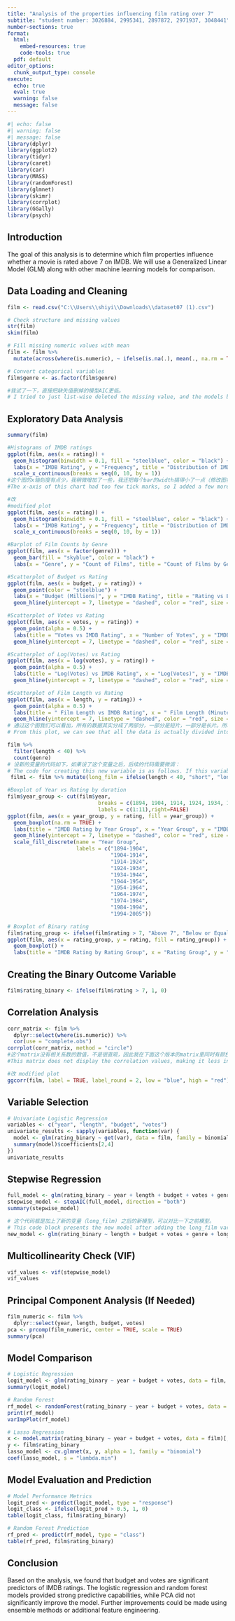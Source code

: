 ```yaml
---
title: "Analysis of the properties influencing film rating over 7"
subtitle: "student number: 3026884, 2995341, 2897872, 2971937, 3048441"
number-sections: true
format: 
  html:
    embed-resources: true
    code-tools: true
  pdf: default
editor_options: 
  chunk_output_type: console
execute:
  echo: true
  eval: true
  warning: false
  message: false
---
```


```r
#| echo: false
#| warning: false
#| message: false
library(dplyr)
library(ggplot2)
library(tidyr)
library(caret)
library(car)
library(MASS)
library(randomForest)
library(glmnet)
library(skimr)
library(corrplot)
library(GGally)
library(psych)
```

## Introduction

The goal of this analysis is to determine which film properties influence whether a movie is rated above 7 on IMDB. We will use a Generalized Linear Model (GLM) along with other machine learning models for comparison.

## Data Loading and Cleaning

```r
film <- read.csv("C:\\Users\\shiyi\\Downloads\\dataset07 (1).csv")

# Check structure and missing values
str(film)
skim(film)

# Fill missing numeric values with mean
film <- film %>%
  mutate(across(where(is.numeric), ~ ifelse(is.na(.), mean(., na.rm = TRUE), .)))

# Convert categorical variables
film$genre <- as.factor(film$genre)

#我试了一下，直接把缺失值删掉的模型AIC更低。
# I tried to just list-wise deleted the missing value, and the models based on this method has lower AICs.
```

## Exploratory Data Analysis

```r
summary(film)

#Histograms of IMDB ratings 
ggplot(film, aes(x = rating)) +
  geom_histogram(binwidth = 0.1, fill = "steelblue", color = "black") +
  labs(x = "IMDB Rating", y = "Frequency", title = "Distribution of IMDB Ratings") +
  scale_x_continuous(breaks = seq(0, 10, by = 1))
#这个图的x轴刻度有点少，我稍微增加了一些，我还把每个bar的width搞得小了一点（修改图在下面）。
#The x-axis of this chart had too few tick marks, so I added a few more. I also made each bar slightly narrower (modified plot below).
```

```r
#改
#modified plot
ggplot(film, aes(x = rating)) +
  geom_histogram(binwidth = 0.1, fill = "steelblue", color = "black") +
  labs(x = "IMDB Rating", y = "Frequency", title = "Distribution of IMDB Ratings") +
  scale_x_continuous(breaks = seq(0, 10, by = 1))
```

```r
#Barplot of Film Counts by Genre
ggplot(film, aes(x = factor(genre))) +
  geom_bar(fill = "skyblue", color = "black") +
  labs(x = "Genre", y = "Count of Films", title = "Count of Films by Genre")

```

```r
#Scatterplot of Budget vs Rating
ggplot(film, aes(x = budget, y = rating)) +
  geom_point(color = "steelblue") +
  labs(x = "Budget (Millions)", y = "IMDB Rating", title = "Rating vs Budget")+
  geom_hline(yintercept = 7, linetype = "dashed", color = "red", size = 1)
```

```r
#Scatterplot of Votes vs Rating
ggplot(film, aes(x = votes, y = rating)) +
  geom_point(alpha = 0.5) +
  labs(title = "Votes vs IMDB Rating", x = "Number of Votes", y = "IMDB Rating")+
  geom_hline(yintercept = 7, linetype = "dashed", color = "red", size = 1)

```

```r
#Scatterplot of Log(Votes) vs Rating
ggplot(film, aes(x = log(votes), y = rating)) +
  geom_point(alpha = 0.5) +
  labs(title = "Log(Votes) vs IMDB Rating", x = "Log(Votes)", y = "IMDB Rating")+
  geom_hline(yintercept = 7, linetype = "dashed", color = "red", size = 1)
```

```r
#Scatterplot of Film Length vs Rating
ggplot(film, aes(x = length, y = rating)) +
  geom_point(alpha = 0.5) +
  labs(title = " Film Length vs IMDB Rating", x = " Film Length (Minutes)", y = "IMDB Rating")+
  geom_hline(yintercept = 7, linetype = "dashed", color = "red", size = 1)
# 通过这个图我们可以看出，所有的数据其实分成了两部分，一部分是短片，一部分是长片。所以我觉得可以新设立一个变量为long_film，低于40分钟为短片，高于40分钟为长片。在genre里也有short这个分类，但其实有被分到其他类别的电影也低于40分钟，甚至只有几分钟。在下面的代码块里我展示了低于40分钟的电影在不同的genre里的数量。
# From this plot, we can see that all the data is actually divided into two groups: one for short films and one for long films. So I think we can introduce a new variable, long_film, where films shorter than 40 minutes are classified as short films, and those longer than 40 minutes as long films. Although the genre category includes "Short," some films that belong to other genres are also under 40 minutes, or even just a few minutes long. In the code block below, I show the number of films under 40 minutes across different genres.

```

```r
film %>%
  filter(length < 40) %>%
  count(genre)
# 设新的变量的代码如下，如果设了这个变量之后，后续的代码需要微调：
# The code for creating this new variable is as follows. If this variable is added, some adjustments to the subsequent code may be needed:
 film1 <- film %>% mutate(long_film = ifelse(length < 40, "short", "long"))
```

```r
#Boxplot of Year vs Rating by duration
film$year_group <- cut(film$year, 
                             breaks = c(1894, 1904, 1914, 1924, 1934, 1944, 1954, 1964, 1974, 1984, 1994,2006), 
                             labels = c(1:11),right=FALSE)  
ggplot(film, aes(x = year_group, y = rating, fill = year_group)) +
  geom_boxplot(na.rm = TRUE) +
  labs(title = "IMDB Rating by Year Group", x = "Year Group", y = "IMDB Rating") +
  geom_hline(yintercept = 7, linetype = "dashed", color = "red", size = 1)+
  scale_fill_discrete(name = "Year Group", 
                      labels = c("1894-1904", 
                                 "1904-1914", 
                                 "1914-1924", 
                                 "1924-1934", 
                                 "1934-1944", 
                                 "1944-1954", 
                                 "1954-1964", 
                                 "1964-1974", 
                                 "1974-1984", 
                                 "1984-1994", 
                                 "1994-2005")) 

```

```r
# Boxplot of Binary rating
film$rating_group <- ifelse(film$rating > 7, "Above 7", "Below or Equal to 7")
ggplot(film, aes(x = rating_group, y = rating, fill = rating_group)) +
  geom_boxplot() +
  labs(title = "IMDB Rating by Rating Group", x = "Rating Group", y = "IMDB Rating") 

```

## Creating the Binary Outcome Variable

```r
film$rating_binary <- ifelse(film$rating > 7, 1, 0)
```

## Correlation Analysis

```r
corr_matrix <- film %>%
  dplyr::select(where(is.numeric)) %>% 
  cor(use = "complete.obs")
corrplot(corr_matrix, method = "circle")
#这个matrix没有相关系数的数值，不是很直观，因此我在下面这个版本的matrix里同时有颜色和数值（修改图在下面）。
#This matrix does not display the correlation values, making it less intuitive. So, in the modified version below, I included both colors and numerical values (modified plot below).
```

```r
#改 modified plot
ggcorr(film, label = TRUE, label_round = 2, low = "blue", high = "red")
```

## Variable Selection

```r
# Univariate Logistic Regression
variables <- c("year", "length", "budget", "votes")
univariate_results <- sapply(variables, function(var) {
  model <- glm(rating_binary ~ get(var), data = film, family = binomial)
  summary(model)$coefficients[2,4]
})
univariate_results
```

## Stepwise Regression

```r
full_model <- glm(rating_binary ~ year + length + budget + votes + genre, data = film, family = binomial)
stepwise_model <- stepAIC(full_model, direction = "both")
summary(stepwise_model)
```

```r
# 这个代码框是加上了新的变量（long_film) 之后的新模型，可以对比一下之前模型。
# This code block presents the new model after adding the long_film variable, so you can compare it with the previous model.
new_model <- glm(rating_binary ~ length + budget + votes + genre + long_film, data = film1, family = binomial)
```

## Multicollinearity Check (VIF)

```r
vif_values <- vif(stepwise_model)
vif_values
```

## Principal Component Analysis (If Needed)

```r
film_numeric <- film %>% 
  dplyr::select(year, length, budget, votes)
pca <- prcomp(film_numeric, center = TRUE, scale = TRUE)
summary(pca)
```

## Model Comparison

```r
# Logistic Regression
logit_model <- glm(rating_binary ~ year + budget + votes, data = film, family = binomial)
summary(logit_model)

# Random Forest
rf_model <- randomForest(rating_binary ~ year + budget + votes, data = film, ntree = 500, importance = TRUE)
print(rf_model)
varImpPlot(rf_model)

# Lasso Regression
x <- model.matrix(rating_binary ~ year + budget + votes, data = film)[,-1]
y <- film$rating_binary
lasso_model <- cv.glmnet(x, y, alpha = 1, family = "binomial")
coef(lasso_model, s = "lambda.min")
```

## Model Evaluation and Prediction

```r
# Model Performance Metrics
logit_pred <- predict(logit_model, type = "response")
logit_class <- ifelse(logit_pred > 0.5, 1, 0)
table(logit_class, film$rating_binary)

# Random Forest Prediction
rf_pred <- predict(rf_model, type = "class")
table(rf_pred, film$rating_binary)
```

## Conclusion

Based on the analysis, we found that budget and votes are significant predictors of IMDB ratings. The logistic regression and random forest models provided strong predictive capabilities, while PCA did not significantly improve the model. Further improvements could be made using ensemble methods or additional feature engineering.
